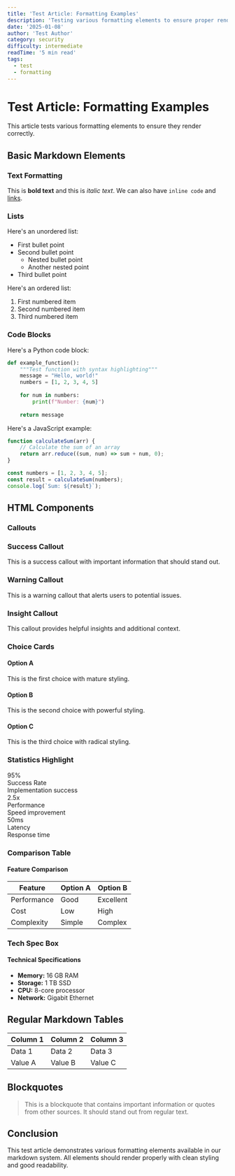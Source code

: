 ```yaml
---
title: 'Test Article: Formatting Examples'
description: 'Testing various formatting elements to ensure proper rendering'
date: '2025-01-08'
author: 'Test Author'
category: security
difficulty: intermediate
readTime: '5 min read'
tags:
  - test
  - formatting
---
```


# Test Article: Formatting Examples

This article tests various formatting elements to ensure they render correctly.

## Basic Markdown Elements

### Text Formatting
This is **bold text** and this is *italic text*. We can also have `inline code` and [links](https://example.com).

### Lists
Here's an unordered list:
- First bullet point
- Second bullet point
  - Nested bullet point
  - Another nested point
- Third bullet point

Here's an ordered list:
1. First numbered item
2. Second numbered item
3. Third numbered item

### Code Blocks

Here's a Python code block:

```python
def example_function():
    """Test function with syntax highlighting"""
    message = "Hello, world!"
    numbers = [1, 2, 3, 4, 5]
    
    for num in numbers:
        print(f"Number: {num}")
    
    return message
```

Here's a JavaScript example:

```javascript
function calculateSum(arr) {
    // Calculate the sum of an array
    return arr.reduce((sum, num) => sum + num, 0);
}

const numbers = [1, 2, 3, 4, 5];
const result = calculateSum(numbers);
console.log(`Sum: ${result}`);
```

## HTML Components

### Callouts

<div class="callout callout-success">
  <div class="callout-content">
    <h3>Success Callout</h3>
    <p>This is a success callout with important information that should stand out.</p>
  </div>
</div>

<div class="callout callout-warning">
  <div class="callout-content">
    <h3>Warning Callout</h3>
    <p>This is a warning callout that alerts users to potential issues.</p>
  </div>
</div>

<div class="callout callout-insight">
  <div class="callout-content">
    <h3>Insight Callout</h3>
    <p>This callout provides helpful insights and additional context.</p>
  </div>
</div>

### Choice Cards

<div class="choice-grid">
  <div class="choice-card choice-mature">
    <h4>Option A</h4>
    <p>This is the first choice with mature styling.</p>
  </div>
  <div class="choice-card choice-powerful">
    <h4>Option B</h4>
    <p>This is the second choice with powerful styling.</p>
  </div>
  <div class="choice-card choice-radical">
    <h4>Option C</h4>
    <p>This is the third choice with radical styling.</p>
  </div>
</div>

### Statistics Highlight

<div class="stat-highlight">
  <div class="stat-item">
    <div class="stat-number">95%</div>
    <div class="stat-label">Success Rate</div>
    <div class="stat-desc">Implementation success</div>
  </div>
  <div class="stat-item">
    <div class="stat-number">2.5x</div>
    <div class="stat-label">Performance</div>
    <div class="stat-desc">Speed improvement</div>
  </div>
  <div class="stat-item">
    <div class="stat-number">50ms</div>
    <div class="stat-label">Latency</div>
    <div class="stat-desc">Response time</div>
  </div>
</div>

### Comparison Table

<div class="comparison-table">
  <h4>Feature Comparison</h4>
  <table>
    <thead>
      <tr>
        <th>Feature</th>
        <th>Option A</th>
        <th>Option B</th>
      </tr>
    </thead>
    <tbody>
      <tr>
        <td>Performance</td>
        <td>Good</td>
        <td>Excellent</td>
      </tr>
      <tr>
        <td>Cost</td>
        <td>Low</td>
        <td>High</td>
      </tr>
      <tr>
        <td>Complexity</td>
        <td>Simple</td>
        <td>Complex</td>
      </tr>
    </tbody>
  </table>
</div>

### Tech Spec Box

<div class="tech-spec-box">
  <h4>Technical Specifications</h4>
  <ul>
    <li><strong>Memory:</strong> 16 GB RAM</li>
    <li><strong>Storage:</strong> 1 TB SSD</li>
    <li><strong>CPU:</strong> 8-core processor</li>
    <li><strong>Network:</strong> Gigabit Ethernet</li>
  </ul>
</div>

## Regular Markdown Tables

| Column 1 | Column 2 | Column 3 |
|----------|----------|----------|
| Data 1   | Data 2   | Data 3   |
| Value A  | Value B  | Value C  |

## Blockquotes

> This is a blockquote that contains important information or quotes from other sources. It should stand out from regular text.

## Conclusion

This test article demonstrates various formatting elements available in our markdown system. All elements should render properly with clean styling and good readability.